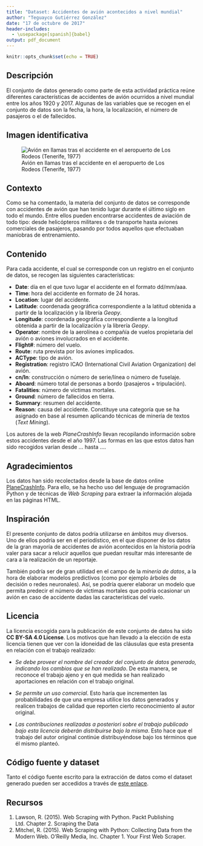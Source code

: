 ```yaml
---
title: "Dataset: Accidentes de avión acontecidos a nivel mundial"
author: "Teguayco Gutiérrez González"
date: "17 de octubre de 2017"
header-includes:
  - \usepackage[spanish]{babel}
output: pdf_document
---
```


```r
knitr::opts_chunk$set(echo = TRUE)
```

## Descripción

El conjunto de datos generado como parte de esta actividad práctica reúne diferentes características de accidentes de avión ocurridos a nivel mundial entre los años 1920 y 2017. Algunas de las variables que se recogen en el conjunto de datos son la fecha, la hora, la localización, el número de pasajeros o el de fallecidos.

## Imagen identificativa

![Avión en llamas tras el accidente en el aeropuerto de Los Rodeos (Tenerife, 1977)](./los_rodeos.jpg)

## Contexto

Como se ha comentado, la materia del conjunto de datos se corresponde con accidentes de avión que han tenido lugar durante el último siglo en todo el mundo. Entre ellos pueden encontrarse accidentes de aviación de todo tipo: desde helicópteros militares o de transporte hasta aviones comerciales de pasajeros, pasando por todos aquellos que efectuaban maniobras de entrenamiento.

\newpage
## Contenido

Para cada accidente, el cual se corresponde con un registro en el conjunto de datos, se recogen las siguientes características:

* **Date**: día en el que tuvo lugar el accidente en el formato dd/mm/aaa.  
* **Time**: hora del accidente en formato de 24 horas.  
* **Location**: lugar del accidente.  
* **Latitude**: coordenada geográfica correspondiente a la latitud obtenida a partir de la localización y la librería *Geopy*.  
* **Longitude**: coordenada geográfica correspondiente a la longitud obtenida a partir de la localización y la librería *Geopy*.  
* **Operator**: nombre de la aerolínea o compañía de vuelos propietaria del avión o aviones involucrados en el accidente.  
* **Flight#**: número del vuelo.  
* **Route**: ruta prevista por los aviones implicados.  
* **ACType**: tipo de avión.  
* **Registration**: registro ICAO (International Civil Aviation Organization) del avión.  
* **cn/ln**: construcción o número de serie/línea o número de fuselaje.  
* **Aboard**: número total de personas a bordo (pasajeros + tripulación).  
* **Fatalities**: número de víctimas mortales.  
* **Ground**: número de fallecidos en tierra.  
* **Summary**: resumen del accidente.  
* **Reason**: causa del accidente. Constituye una categoría que se ha asignado en base al resumen aplicando técnicas de minería de textos (*Text Mining*).

Los autores de la web *PlaneCrashInfo* llevan recopilando información sobre estos accidentes desde el año 1997. Las formas en las que estos datos han sido recogidos varían desde ... hasta ....

## Agradecimientos

Los datos han sido recolectados desde la base de datos online [PlaneCrashInfo](http://www.planecrashinfo.com/database.htm). Para ello, se ha hecho uso del lenguaje de programación Python y de técnicas de *Web Scraping* para extraer la información alojada en las páginas HTML.

## Inspiración

El presente conjunto de datos podría utilizarse en ámbitos muy diversos. Uno de ellos podría ser en el periodístico, en el que disponer de los datos de la gran mayoría de accidentes de avión acontecidos en la historia podría valer para sacar a relucir aquellos que puedan resultar más interesante de cara a la realización de un reportaje.

También podría ser de gran utilidad en el campo de la *minería de datos*, a la hora de elaborar modelos predictivos (como por ejemplo árboles de decisión o redes neuronales). Así, se podría querer elaborar un modelo que permita predecir el número de víctimas mortales que podría ocasionar un avión en caso de accidente dadas las características del vuelo.

## Licencia

La licencia escogida para la publicación de este conjunto de datos ha sido **CC BY-SA 4.0 License**. Los motivos que han llevado a la elección de esta licencia tienen que ver con la idoneidad de las cláusulas que esta presenta en relación con el trabajo realizado:

* *Se debe proveer el nombre del creador del conjunto de datos generado, indicando los cambios que se han realizado*. De esta manera, se reconoce el trabajo ajeno y en qué medida se han realizado aportaciones en relación con el trabajo original.

* *Se permite un uso comercial*. Esto haría que incrementen las probabilidades de que una empresa utilice los datos generados y realicen trabajos de calidad que reporten cierto reconocimiento al autor original.

* *Las contribuciones realizadas a posteriori sobre el trabajo publicado bajo esta licencia deberán distribuirse bajo la misma*. Esto hace que el trabajo del autor original continúe distribuyéndose bajo los términos que él mismo planteó.

## Código fuente y dataset

Tanto el código fuente escrito para la extracción de datos como el dataset generado pueden ser accedidos a través de [este enlace](https://github.com/tteguayco/Web-scraping).

## Recursos

1. Lawson, R. (2015). Web Scraping with Python. Packt Publishing Ltd. Chapter 2. Scraping the Data  
2. Mitchel, R. (2015). Web Scraping with Python: Collecting Data from the Modern Web. O'Reilly Media, Inc. Chapter 1. Your First Web Scraper.